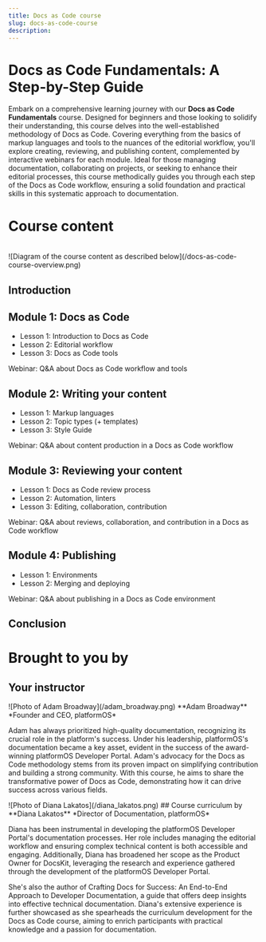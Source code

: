 ```yaml
---
title: Docs as Code course
slug: docs-as-code-course
description:  
---
```


# Docs as Code Fundamentals: A Step-by-Step Guide

Embark on a comprehensive learning journey with our **Docs as Code Fundamentals** course. Designed for beginners and those looking to solidify their understanding, this course delves into the well-established methodology of Docs as Code. Covering everything from the basics of markup languages and tools to the nuances of the editorial workflow, you'll explore creating, reviewing, and publishing content, complemented by interactive webinars for each module. Ideal for those managing documentation, collaborating on projects, or seeking to enhance their editorial processes, this course methodically guides you through each step of the Docs as Code workflow, ensuring a solid foundation and practical skills in this systematic approach to documentation.

# Course content
<br />
![Diagram of the course content as described below](/docs-as-code-course-overview.png)

## Introduction

## Module 1: Docs as Code



* Lesson 1: Introduction to Docs as Code
* Lesson 2: Editorial workflow
* Lesson 3: Docs as Code tools

Webinar: Q&A about Docs as Code workflow and tools

## Module 2: Writing your content

* Lesson 1: Markup languages
* Lesson 2: Topic types (+ templates)
* Lesson 3: Style Guide

Webinar: Q&A about content production in a Docs as Code workflow

## Module 3: Reviewing your content

* Lesson 1: Docs as Code review process
* Lesson 2: Automation, linters
* Lesson 3: Editing, collaboration, contribution

Webinar: Q&A about reviews, collaboration, and contribution in a Docs as Code workflow

## Module 4: Publishing

* Lesson 1: Environments
* Lesson 2: Merging and deploying

Webinar: Q&A about publishing in a Docs as Code environment

## Conclusion

# Brought to you by

## Your instructor

<Grid>
  <Card>
  ![Photo of Adam Broadway](/adam_broadway.png)
  </Card>
  <Card>
  **Adam Broadway**  
  *Founder and CEO, platformOS*  

  Adam has always prioritized high-quality documentation, recognizing its crucial role in the platform's success. Under his leadership, platformOS's documentation became a key asset, evident in the success of the award-winning platformOS Developer Portal. Adam's advocacy for the Docs as Code methodology stems from its proven impact on simplifying contribution and building a strong community. With this course, he aims to share the transformative power of Docs as Code, demonstrating how it can drive success across various fields.
  </Card>
</Grid>

<Grid>
  <Card>
  ![Photo of Diana Lakatos](/diana_lakatos.png)
  </Card>
  <Card>
  ## Course curriculum by
  **Diana Lakatos**   
  *Director of Documentation, platformOS* 

  Diana has been instrumental in developing the platformOS Developer Portal's documentation processes. Her role includes managing the editorial workflow and ensuring complex technical content is both accessible and engaging. Additionally, Diana has broadened her scope as the Product Owner for DocsKit, leveraging the research and experience gathered through the development of the platformOS Developer Portal. 

  She's also the author of Crafting Docs for Success: An End-to-End Approach to Developer Documentation, a guide that offers deep insights into effective technical documentation. Diana's extensive experience is further showcased as she spearheads the curriculum development for the Docs as Code course, aiming to enrich participants with practical knowledge and a passion for documentation.
  </Card>
</Grid>

